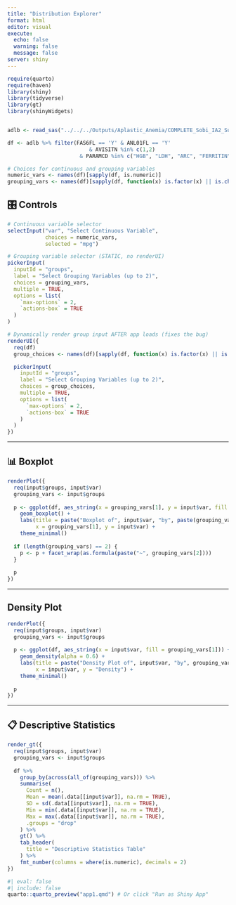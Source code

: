 ---
title: "Distribution Explorer"
format: html
editor: visual
execute:
  echo: false
  warning: false
  message: false
server: shiny
---

```{r setup}

require(quarto)
require(haven)
library(shiny)
library(tidyverse)
library(gt)
library(shinyWidgets)


adlb <- read_sas("../../../Outputs/Aplastic_Anemia/COMPLETE_Sobi_IA2_SubAnalysisAnaemia_12JUN2025/Datasets/ADaM/adlb.sas7bdat")

df <- adlb %>% filter(FAS6FL == 'Y' & ANL01FL == 'Y' 
                          & AVISITN %in% c(1,2)
                       & PARAMCD %in% c("HGB", "LDH", "ARC", "FERRITIN", "TOTBIL")) %>%  mutate(APLANEMA = as.factor(APLANEMA), AVISIT = as.factor(AVISIT), PARAMCD = as.factor(PARAMCD))

# Choices for continuous and grouping variables
numeric_vars <- names(df)[sapply(df, is.numeric)]
grouping_vars <- names(df)[sapply(df, function(x) is.factor(x) || is.character(x))]

```

## 🎛️ Controls

```{r}
# Continuous variable selector
selectInput("var", "Select Continuous Variable",
            choices = numeric_vars,
            selected = "mpg")

# Grouping variable selector (STATIC, no renderUI)
pickerInput(
  inputId = "groups",
  label = "Select Grouping Variables (up to 2)",
  choices = grouping_vars,
  multiple = TRUE,
  options = list(
    `max-options` = 2,
    `actions-box` = TRUE
  )
)
```

```{r}
# Dynamically render group input AFTER app loads (fixes the bug)
renderUI({
  req(df)
  group_choices <- names(df)[sapply(df, function(x) is.factor(x) || is.character(x))]

  pickerInput(
    inputId = "groups",
    label = "Select Grouping Variables (up to 2)",
    choices = group_choices,
    multiple = TRUE,
    options = list(
      `max-options` = 2,
      `actions-box` = TRUE
    )
  )
})
```

------------------------------------------------------------------------

## 📊 Boxplot

```{r}
renderPlot({
  req(input$groups, input$var)
  grouping_vars <- input$groups
  
  p <- ggplot(df, aes_string(x = grouping_vars[1], y = input$var, fill = grouping_vars[1])) +
    geom_boxplot() +
    labs(title = paste("Boxplot of", input$var, "by", paste(grouping_vars, collapse = " & ")),
         x = grouping_vars[1], y = input$var) +
    theme_minimal()
  
  if (length(grouping_vars) == 2) {
    p <- p + facet_wrap(as.formula(paste("~", grouping_vars[2])))
  }
  
  p
})
```

------------------------------------------------------------------------

## Density Plot

```{r}
renderPlot({
  req(input$groups, input$var)
  grouping_vars <- input$groups
  
  p <- ggplot(df, aes_string(x = input$var, fill = grouping_vars[1])) +
    geom_density(alpha = 0.6) +
    labs(title = paste("Density Plot of", input$var, "by", grouping_vars[1]),
         x = input$var, y = "Density") +
    theme_minimal()
  
  p
})
```

------------------------------------------------------------------------

## 📋 Descriptive Statistics

```{r table}
render_gt({
  req(input$groups, input$var)
  grouping_vars <- input$groups
  
  df %>%
    group_by(across(all_of(grouping_vars))) %>%
    summarise(
      Count = n(),
      Mean = mean(.data[[input$var]], na.rm = TRUE),
      SD = sd(.data[[input$var]], na.rm = TRUE),
      Min = min(.data[[input$var]], na.rm = TRUE),
      Max = max(.data[[input$var]], na.rm = TRUE),
      .groups = "drop"
    ) %>%
    gt() %>%
    tab_header(
      title = "Descriptive Statistics Table"
    ) %>%
    fmt_number(columns = where(is.numeric), decimals = 2)
})
```

```{r run}
#| eval: false
#| include: false
quarto::quarto_preview("app1.qmd") # Or click "Run as Shiny App"
```
